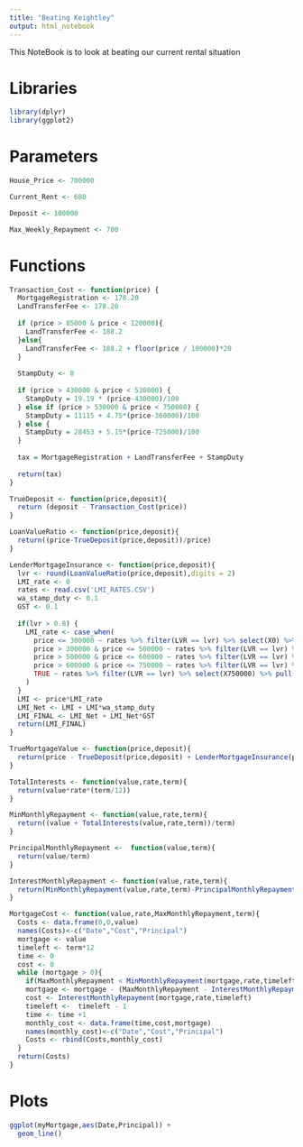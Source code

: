 ```yaml
---
title: "Beating Keightley"
output: html_notebook
---
```


This NoteBook is to look at beating our current rental situation

# Libraries
```r
library(dplyr)
library(ggplot2)
```


# Parameters

```r
House_Price <- 700000

Current_Rent <- 680

Deposit <- 100000

Max_Weekly_Repayment <- 700

```

# Functions
```r
Transaction_Cost <- function(price) {
  MortgageRegistration <- 178.20
  LandTransferFee <- 178.20
  
  if (price > 85000 & price < 120000){
    LandTransferFee <- 188.2
  }else{
    LandTransferFee <- 188.2 + floor(price / 100000)*20
  }
  
  StampDuty <- 0
  
  if (price > 430000 & price < 530000) {
    StampDuty = 19.19 * (price-430000)/100
  } else if (price > 530000 & price < 750000) {
    StampDuty = 11115 + 4.75*(price-360000)/100 
  } else {
    StampDuty = 28453 + 5.15*(price-725000)/100
  }
  
  tax = MortgageRegistration + LandTransferFee + StampDuty
  
  return(tax)
}

TrueDeposit <- function(price,deposit){
  return (deposit - Transaction_Cost(price))
}

LoanValueRatio <- function(price,deposit){
  return((price-TrueDeposit(price,deposit))/price)
}

LenderMortgageInsurance <- function(price,deposit){
  lvr <- round(LoanValueRatio(price,deposit),digits = 2)
  LMI_rate <- 0
  rates <- read.csv('LMI_RATES.CSV')
  wa_stamp_duty <- 0.1
  GST <- 0.1
  
  if(lvr > 0.8) {
    LMI_rate <- case_when(
      price <= 300000 ~ rates %>% filter(LVR == lvr) %>% select(X0) %>% pull(),
      price > 300000 & price <= 500000 ~ rates %>% filter(LVR == lvr) %>% select(X300000) %>% pull(),
      price > 500000 & price <= 600000 ~ rates %>% filter(LVR == lvr) %>% select(X500000) %>% pull(),
      price > 600000 & price <= 750000 ~ rates %>% filter(LVR == lvr) %>% select(X600000) %>% pull(),
      TRUE ~ rates %>% filter(LVR == lvr) %>% select(X750000) %>% pull()
    )
  }
  LMI <- price*LMI_rate
  LMI_Net <- LMI + LMI*wa_stamp_duty
  LMI_FINAL <- LMI_Net + LMI_Net*GST
  return(LMI_FINAL)
}

TrueMortgageValue <- function(price,deposit){
  return(price - TrueDeposit(price,deposit) + LenderMortgageInsurance(price,deposit))
}

TotalInterests <- function(value,rate,term){
  return(value*rate*(term/12))
}

MinMonthlyRepayment <- function(value,rate,term){
  return((value + TotalInterests(value,rate,term))/term)
}

PrincipalMonthlyRepayment <-  function(value,term){
  return(value/term)
}

InterestMonthlyRepayment <- function(value,rate,term){
  return(MinMonthlyRepayment(value,rate,term)-PrincipalMonthlyRepayment(value,term))
}

MortgageCost <- function(value,rate,MaxMonthlyRepayment,term){
  Costs <- data.frame(0,0,value)
  names(Costs)<-c("Date","Cost","Principal")
  mortgage <- value
  timeleft <- term*12
  time <- 0
  cost <- 0
  while (mortgage > 0){
    if(MaxMonthlyRepayment < MinMonthlyRepayment(mortgage,rate,timeleft)) stop('Monthly Repayments do not meet minimum requierements')
    mortgage <- mortgage - (MaxMonthlyRepayment - InterestMonthlyRepayment(mortgage,rate,timeleft))
    cost <- InterestMonthlyRepayment(mortgage,rate,timeleft)
    timeleft <-  timeleft - 1
    time <- time +1
    monthly_cost <- data.frame(time,cost,mortgage)
    names(monthly_cost)<-c("Date","Cost","Principal")
    Costs <- rbind(Costs,monthly_cost)
  }
  return(Costs)
}

```

# Plots
```r
ggplot(myMortgage,aes(Date,Principal)) +
  geom_line()

```

